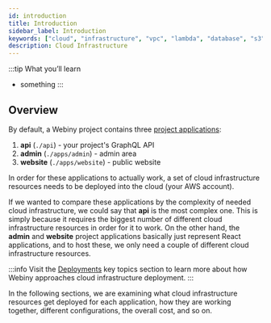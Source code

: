 ```yaml
---
id: introduction
title: Introduction
sidebar_label: Introduction
keywords: ["cloud", "infrastructure", "vpc", "lambda", "database", "s3", "storage", "diagram"]
description: Cloud Infrastructure
---
```



:::tip What you’ll learn
- something
:::

## Overview

By default, a Webiny project contains three [project applications](/docs/key-topics/project-applications):

<!-- vale off -->

1. **api** (`./api`) - your project's GraphQL API
2. **admin** (`./apps/admin`) - admin area
3. **website** (`./apps/website`) - public website
   <!-- vale on -->

In order for these applications to actually work, a set of cloud infrastructure resources needs to be deployed into the cloud (your AWS account).

If we wanted to compare these applications by the complexity of needed cloud infrastructure, we could say that **api** is the most complex one. This is simply because it requires the biggest number of different cloud infrastructure resources in order for it to work. On the other hand, the **admin** and **website** project applications basically just represent React applications, and to host these, we only need a couple of different cloud infrastructure resources.

:::info
Visit the [Deployments](/docs/key-topics/deployment/introduction) key topics section to learn more about how Webiny approaches cloud infrastructure deployment.
:::

In the following sections, we are examining what cloud infrastructure resources get deployed for each application, how they are working together, different configurations, the overall cost, and so on.
